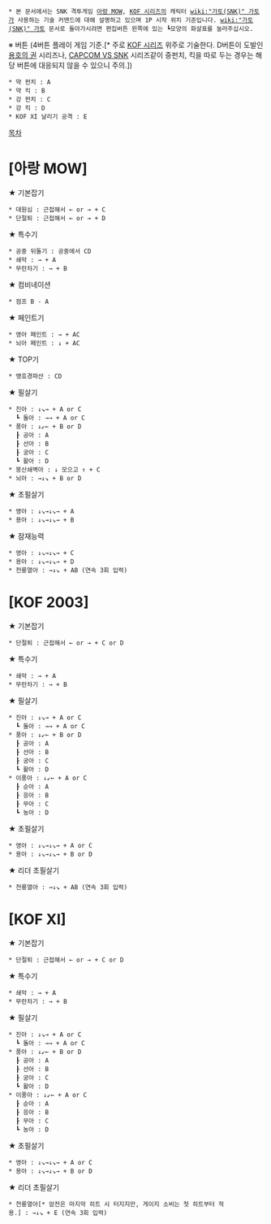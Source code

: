  * 본 문서에서는 SNK 격투게임 [[아랑 MOW]], [[KOF 시리즈]]의 캐릭터 [[wiki:"가토(SNK)" 가토]]가 사용하는 기술 커맨드에 대해 설명하고 있으며 1P 시작 위치 기준입니다. [[wiki:"가토(SNK)" 가토]] 문서로 돌아가시려면 편집버튼 왼쪽에 있는 ┗모양의 화살표를 눌러주십시오.

※ 버튼 (4버튼 플레이 게임 기준.[* 주로 [[KOF 시리즈]] 위주로 기술한다. D버튼이 도발인 [[용호의 권]] 시리즈나, [[CAPCOM VS SNK]] 시리즈같이 중펀치, 킥을 따로 두는 경우는 해당 버튼에 대응되지 않을 수 있으니 주의.])
 * 약 펀치 : A
 * 약 킥 : B
 * 강 펀치 : C
 * 강 킥 : D
 * KOF XI 날리기 공격 : E

[[목차]]
= [아랑 MOW] =

★ 기본잡기
 * 대원심 : 근접해서 ← or → + C
 * 단절퇴 : 근접해서 ← or → + D

★ 특수기
 * 공중 뒤돌기 : 공중에서 CD
 * 쇄악 : → + A
 * 무란차기 : → + B

★ 컴비네이션
 * 점프 B - A

★ 페인트기
 * 영아 페인트 : → + AC
 * 뇌아 페인트 : ↓ + AC

★ TOP기
 * 맹호경파산 : CD

★ 필살기
 * 진아 : ↓↘→ + A or C
   ┗ 돌아 : →→ + A or C
 * 풍아 : ↓↙← + B or D
   ┠ 공아 : A
   ┠ 선아 : B
   ┠ 궁아 : C
   ┗ 활아 : D
 * 붕산쇄벽아 : ↓ 모으고 ↑ + C
 * 뇌아 : →↓↘ + B or D

★ 초필살기
 * 영아 : ↓↘→↓↘→ + A
 * 용아 : ↓↘→↓↘→ + B

★ 잠재능력
 * 영아 : ↓↘→↓↘→ + C
 * 용아 : ↓↘→↓↘→ + D
 * 천룡열아 : →↓↘ + AB (연속 3회 입력)

= [KOF 2003] =

★ 기본잡기
 * 단절퇴 : 근접해서 ← or → + C or D

★ 특수기
 * 쇄악 : → + A
 * 무란차기 : → + B

★ 필살기
 * 진아 : ↓↘→ + A or C
   ┗ 돌아 : →→ + A or C
 * 풍아 : ↓↙← + B or D
   ┠ 공아 : A
   ┠ 선아 : B
   ┠ 궁아 : C
   ┗ 활아 : D
 * 이풍아 : ↓↙← + A or C
   ┠ 순아 : A
   ┠ 응아 : B
   ┠ 무아 : C
   ┗ 농아 : D

★ 초필살기
 * 영아 : ↓↘→↓↘→ + A or C
 * 용아 : ↓↘→↓↘→ + B or D

★ 리더 초필살기
 * 천룡열아 : →↓↘ + AB (연속 3회 입력)

= [KOF XI] =

★ 기본잡기
 * 단절퇴 : 근접해서 ← or → + C or D

★ 특수기
 * 쇄악 : → + A
 * 무란차기 : → + B

★ 필살기
 * 진아 : ↓↘→ + A or C
   ┗ 돌아 : →→ + A or C
 * 풍아 : ↓↙← + B or D
   ┠ 공아 : A
   ┠ 선아 : B
   ┠ 궁아 : C
   ┗ 활아 : D
 * 이풍아 : ↓↙← + A or C
   ┠ 순아 : A
   ┠ 응아 : B
   ┠ 무아 : C
   ┗ 농아 : D

★ 초필살기
 * 영아 : ↓↘→↓↘→ + A or C
 * 용아 : ↓↘→↓↘→ + B or D

★ 리더 초필살기
 * 천룡열아[* 암전은 마지막 히트 시 터지지만, 게이지 소비는 첫 히트부터 적용.] : →↓↘ + E (연속 3회 입력)
